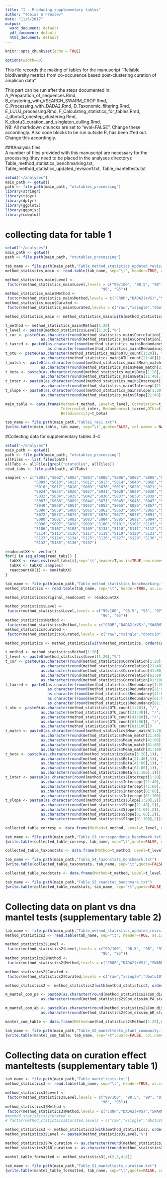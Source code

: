 ```yaml
---
title: "I - Producing supplementary tables"
author: "Tobias G Frøslev"
date: "11/6/2017"
output:
  word_document: default
  pdf_document: default
  html_document: default
---
```


```r
knitr::opts_chunk$set(echo = TRUE)
```
```r
options(width=80)
```
This file records the making of tables for the manuscript "Reliable biodiversity metrics from co-occurence based post-clustering curation of amplicon data"     

This part can be run after the steps documented in: A_Preparation_of_sequences.Rmd, B_clustering_with_VSEARCH_SWARM_CROP.Rmd, C_Processing_with_DADA2.Rmd, D_Taxonomic_filtering.Rmd, E_LULU_processing.Rmd, F_Calculating_statistics_for_tables.Rmd, J_dbotu3_onestep_clustering.Rmd, K_dbotu3_curation_and_singleton_culling.Rmd.    
NB: All markdown chuncks are set to "eval=FALSE". Change these accordingly. Also code blocks to be run outside R, has been #'ed out. Change this accordingly.  

###Analysis files  
A number of files provided with this manuscript are necessary for the processing (they need to be placed in the analyses directory):  
Table_method_statistics_benchmarking.txt, Table_method_statistics_updated_revision1.txt, Table_manteltests.txt  

```r
setwd("~/analyses")
main_path <- getwd() 
path <- file.path(main_path, "otutables_processing")
library(stringr)
library(tidyr)
library(dplyr)
library(ggplot2)
library(ggpmisc)
library(cowplot)
```

# collecting data for table 1
```r
setwd("~/analyses")
main_path <- getwd()
path <- file.path(main_path, "otutables_processing")

tab_name <- file.path(main_path,"Table_method_statistics_updated_revision1.txt")
method_statistics_main <- read.table(tab_name, sep="\t", header=TRUE, as.is=TRUE)

method_statistics_main$Level <- 
 factor(method_statistics_main$Level,levels = c("99/100", "98.5", "98", "97", 
                                           "96", "95"))
method_statistics_main$Method <- 
 factor(method_statistics_main$Method,levels = c("CROP","DADA2(+VS)","SWARM","VSEARCH"))
method_statistics_main$Curated <- 
 factor(method_statistics_main$Curated,levels = c("raw","xsingle","dbotu10","dbotu0","curated"))

method_statistics_main <- method_statistics_main[with(method_statistics_main, order(Curated,Method,Level)),]

t_method <- method_statistics_main$Method[1:20]
t_level <- paste0(method_statistics$Level[1:20],"%")
t_cor <- paste0(as.character(round(method_statistics_main$Correlation[1:20],2)), " / ",
                as.character(round(method_statistics_main$Correlation[21:40],2)))
t_taxred <- paste0(as.character(round(method_statistics_main$Redundancy[1:20]*100,0)),"% / ",
                   as.character(round(method_statistics_main$Redundancy[21:40]*100,0)), "%")
t_otu <- paste0(as.character(method_statistics_main$OTU_count[1:20]), " / ",
                as.character(method_statistics_main$OTU_count[21:40]))
t_match <- paste0(as.character(round(method_statistics_main$Mean_match[1:20],1)), "% / ",
                as.character(round(method_statistics_main$Mean_match[21:40],1)))
t_beta <- paste0(as.character(round(method_statistics_main$Beta[1:20],1)), " / ",
                as.character(round(method_statistics_main$Beta[21:40],1)))
t_inter <- paste0(as.character(round(method_statistics_main$Intercept[1:20],1)), " / ",
                as.character(round(method_statistics_main$Intercept[21:40],1)))
t_slope <- paste0(as.character(round(method_statistics_main$Slope[1:20],2)), " / ",
                as.character(round(method_statistics_main$Slope[21:40],2)))

main_table <- data.frame(Method=t_method, Level=t_level, Correlation=t_cor, Slope=t_slope, 
                         Intercept=t_inter, Redundancy=t_taxred,OTUs=t_otu,Match=t_match,
                         Betadiversity=t_beta)

tab_name <- file.path(main_path,"Table1_rev1.txt")
{write.table(main_table, tab_name, sep="\t",quote=FALSE, col.names = NA)}

```

#Collecting data for supplementary tables 3-4
```r
setwd("~/analyses")
main_path <- getwd()
path <- file.path(main_path, "otutables_processing")
allFiles <- list.files(path)
allTabs <- allFiles[grepl("otutable$", allFiles)]
read_tabs <- file.path(path, allTabs)

samples <- c("S001","S002","S003","S004","S005","S006","S007","S008","S067",
             "S009","S010","S011","S012","S013","S014","S040","S068","S015",
             "S016","S017","S018","S069","S070","S019","S020","S021","S022",
             "S024","S025","S026","S027","S041","S028","S029","S030","S032",
             "S033","S034","S035","S042","S036","S037","S038","S039","S086",
             "S087","S088","S089","S044","S071","S045","S046","S047","S048",
             "S049","S050","S051","S052","S053","S055","S056","S057","S058",
             "S090","S059","S060","S061","S062","S063","S064","S065","S066",
             "S072","S073","S074","S075","S076","S077","S078","S091","S079",
             "S080","S081","S082","S083","S084","S085","S092","S094","S095",
             "S096","S097","S098","S099","S100","S101","S102","S103","S104",
             "S106","S107","S108","S109","S133","S110","S111","S112","S113",
             "S114","S115","S116","S117","S118","S119","S120","S121","S122",
             "S123","S124","S134","S125","S126","S127","S129","S130","S131",
             "S132","S135","S136","S137")

readcountXX <- vector()
for(i in seq_along(read_tabs)) {
  tabXX <- read.csv(read_tabs[i],sep='\t',header=T,as.is=TRUE,row.names = 1)
  tabXX <- tabXX[,samples]
  readcountXX[i] <- sum(tabXX)
}

tab_name <- file.path(main_path,"Table_method_statistics_benchmarking.txt")
method_statistics <- read.table(tab_name, sep="\t", header=TRUE, as.is=TRUE)

method_statistics$original_readcount <- readcountXX

method_statistics$Level <- 
 factor(method_statistics$Level,levels = c("99/100", "98.5", "98", "97", 
                                           "96", "95"))
method_statistics$Method <- 
 factor(method_statistics$Method,levels = c("CROP","DADA2(+VS)","SWARM","VSEARCH"))
method_statistics$Curated <- 
 factor(method_statistics$Curated,levels = c("raw","xsingle","dbotu10","dbotu0","curated"))

method_statistics <- method_statistics[with(method_statistics, order(Curated,Method,Level)),]

t_method <- method_statistics$Method[1:20]
t_level <- paste0(method_statistics$Level[1:20],"%")
t_cor <- paste0(as.character(round(method_statistics$Correlation[1:20],2)), "/",
                as.character(round(method_statistics$Correlation[21:40],2)), "/",
                as.character(round(method_statistics$Correlation[41:60],2)), "/",
                as.character(round(method_statistics$Correlation[61:80],2)), "/",
                as.character(round(method_statistics$Correlation[81:100],2)))
t_taxred <- paste0(as.character(round(method_statistics$Redundancy[1:20]*100,0)),"%/",
                   as.character(round(method_statistics$Redundancy[21:40]*100,0)), "%/",
                   as.character(round(method_statistics$Redundancy[41:60]*100,0)), "%/",
                   as.character(round(method_statistics$Redundancy[61:80]*100,0)), "%/",
                   as.character(round(method_statistics$Redundancy[81:100]*100,0)), "%")
t_otu <- paste0(as.character(method_statistics$OTU_count[1:20]), "/",
                as.character(method_statistics$OTU_count[21:40]), "/",
                as.character(method_statistics$OTU_count[41:60]), "/",
                as.character(method_statistics$OTU_count[61:80]), "/",
                as.character(method_statistics$OTU_count[81:100]))
t_match <- paste0(as.character(round(method_statistics$Mean_match[1:20],1)), "%/",
                as.character(round(method_statistics$Mean_match[21:40],1)), "%/",
                as.character(round(method_statistics$Mean_match[41:60],1)), "%/",
                as.character(round(method_statistics$Mean_match[61:80],1)), "%/",
                as.character(round(method_statistics$Mean_match[81:100],1)),"%")
t_beta <- paste0(as.character(round(method_statistics$Beta[1:20],1)), "/",
                as.character(round(method_statistics$Beta[21:40],1)), "/",
                as.character(round(method_statistics$Beta[41:60],1)), "/",
                as.character(round(method_statistics$Beta[61:80],1)), "/",
                as.character(round(method_statistics$Beta[81:100],1)))
t_inter <- paste0(as.character(round(method_statistics$Intercept[1:20],1)), "/",
                as.character(round(method_statistics$Intercept[21:40],1)), "/",
                as.character(round(method_statistics$Intercept[41:60],1)), "/",
                as.character(round(method_statistics$Intercept[61:80],1)), "/",
                as.character(round(method_statistics$Intercept[81:100],1)))
t_slope <- paste0(as.character(round(method_statistics$Slope[1:20],2)), "/",
                as.character(round(method_statistics$Slope[21:40],2)), "/",
                as.character(round(method_statistics$Slope[41:60],2)), "/",
                as.character(round(method_statistics$Slope[61:80],2)), "/",
                as.character(round(method_statistics$Slope[81:100],2)))

collected_table_corresp <- data.frame(Method=t_method, Level=t_level, Correlation=t_cor, Slope=t_slope, Intercept=t_inter)

tab_name <- file.path(main_path,"Table_S3_correspondence_benchmark.txt")
{write.table(collected_table_corresp, tab_name, sep="\t",quote=FALSE, col.names = NA)}

collected_table_taxonstats <- data.frame(Method=t_method, Level=t_level, Total_otus=t_otu, Redundancy=t_taxred, Match=t_match,Betadiversity=t_beta)

tab_name <- file.path(main_path,"Table_S4_taxonstats_benchmark.txt")
{write.table(collected_table_taxonstats, tab_name, sep="\t",quote=FALSE, col.names = NA)}

collected_table_readstats <- data.frame(Method=t_method, Level=t_level, Read_count=method_statistics$original_readcount[1:20], Read_count_plant=method_statistics$Total_readcount[1:20], Readcount_ex_singletons=method_statistics$Total_readcount[21:40], Singletons=)

tab_name <- file.path(main_path,"Table_S5_readstat_benchmark.txt")
{write.table(collected_table_readstats, tab_name, sep="\t",quote=FALSE, col.names = NA)}

```

# Collecting data on plant vs dna mantel tests (supplementary table 2)
```r
tab_name <- file.path(main_path,"Table_method_statistics_updated_revision1.txt")
method_statistics2 <- read.table(tab_name, sep="\t", header=TRUE, as.is=TRUE)

method_statistics2$Level <- 
 factor(method_statistics2$Level,levels = c("99/100", "98.5", "98", "97", 
                                           "96", "95"))
method_statistics2$Method <- 
 factor(method_statistics2$Method,levels = c("CROP","DADA2(+VS)","SWARM","VSEARCH"))

method_statistics2$Curated <- 
 factor(method_statistics2$Curated,levels = c("raw","xsingle","dbotu10","dbotu0","curated"))

method_statistics2 <- method_statistics2[with(method_statistics2, order(Curated,Method,Level)),]

m_mantel_com_pa <- paste0(as.character(round(method_statistics2$Com_dissim_PA_stat[1:20],2)), "/",
                as.character(round(method_statistics2$Com_dissim_PA_stat[21:40],2)))

m_mantel_com_ab <- paste0(as.character(round(method_statistics2$Com_dissim_AB_stat[1:20],2)), "/",
                as.character(round(method_statistics2$Com_dissim_AB_stat[21:40],2)))

mantel_com_table <- data.frame(Method=method_statistics2$Method[1:20],Level=paste0(method_statistics2$Level[1:20],"%"),PA_test=m_mantel_com_pa, AB_test=m_mantel_com_ab)

tab_name <- file.path(main_path,"Table_S2_manteltests_plant_community.txt")
{write.table(mantel_com_table, tab_name, sep="\t",quote=FALSE, col.names = NA)}

```

# Collecting data on curation effect manteltests (supplementary table 1)
```r
tab_name <- file.path(main_path,"Table_manteltests.txt")
method_statistics3 <- read.table(tab_name, sep="\t", header=TRUE, as.is=TRUE)

method_statistics3$Level <- 
 factor(method_statistics3$Level,levels = c("99/100", "98.5", "98", "97", 
                                           "96", "95"))
method_statistics3$Method <- 
 factor(method_statistics3$Method,levels = c("CROP","DADA2(+VS)","SWARM","VSEARCH"))
#method_statistics3$Curated <- 
# factor(method_statistics3$Curated,levels = c("raw","xsingle","dbotu10","dbotu0","curated"))

method_statistics3 <- method_statistics3[with(method_statistics3, order(Method,Level)),]
method_statistics3$Level <- paste0(method_statistics3$Level,"%")

method_statistics3$PA_curation <- as.character(round(method_statistics3$PA_curation,3))
method_statistics3$AB_curation <- as.character(round(method_statistics3$AB_curation,3))

mantel_table_formatted <- method_statistics3[,c(2,3,4,6)]

tab_name <- file.path(main_path,"Table_S1_manteltests_curation.txt")
{write.table(mantel_table_formatted, tab_name, sep="\t",quote=FALSE, col.names = NA)}
```
 
